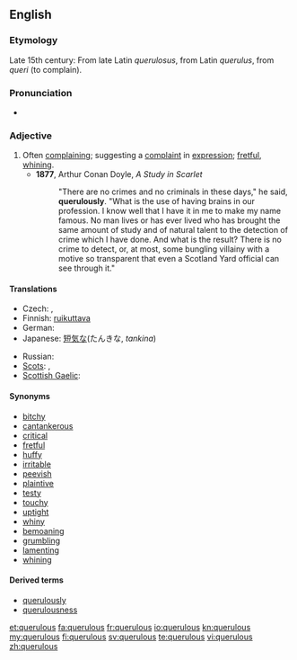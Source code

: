 ==English==

===Etymology===
Late 15th century: From late Latin ''querulosus'', from Latin ''querulus'', from ''queri'' (to complain).

===Pronunciation===
* {{rfp}}

===Adjective===
{{en-adj}}

# Often [[complain]]ing; suggesting a [[complaint]] in [[expression]]; [[fret|fretful]], [[whine|whining]].
#* '''1877''', Arthur Conan Doyle, ''A Study in Scarlet''
#*: "There are no crimes and no criminals in these days," he said, '''querulously'''. "What is the use of having brains in our profession. I know well that I have it in me to make my name famous. No man lives or has ever lived who has brought the same amount of study and of natural talent to the detection of crime which I have done. And what is the result? There is no crime to detect, or, at most, some bungling villainy with a motive so transparent that even a Scotland Yard official can see through it."

====Translations====
{{trans-top|often complaining}}
* Czech: {{t-|cs|fňukavý|m}}, {{t-|cs|hašteřivý|m}}
* Finnish: [[ruikuttava]]
* German: {{t-|de|nörglerisch}}
* Japanese: [[短気な]](たんきな, ''tankina'')
{{trans-mid}}
* Russian: {{t|ru|ворчливый}}
* [[Scots]]: {{tø|sco|fashious|xs=Scots}}, {{tø|sco|girnie|xs=Scots}}
* [[Scottish Gaelic]]: {{t|gd|gearanach}}
{{trans-bottom}}

====Synonyms====
* [[bitchy]]
* [[cantankerous]]
* [[critical]]
* [[fretful]]
* [[huffy]]
* [[irritable]]
* [[peevish]]
* [[plaintive]]
* [[testy]]
* [[touchy]]
* [[uptight]]
* [[whiny]]
* [[bemoaning]]
* [[grumbling]]
* [[lamenting]]
* [[whining]]

====Derived terms====
*[[querulously]]
*[[querulousness]]

[[et:querulous]]
[[fa:querulous]]
[[fr:querulous]]
[[io:querulous]]
[[kn:querulous]]
[[my:querulous]]
[[fi:querulous]]
[[sv:querulous]]
[[te:querulous]]
[[vi:querulous]]
[[zh:querulous]]